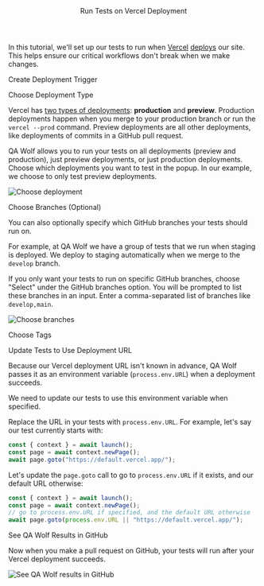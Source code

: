 

<Layout>

<Header>Run Tests on Vercel Deployment</Header>

In this tutorial, we'll set up our tests to run when <a href="https://vercel.com/" target="_blank">Vercel</a> <a href="https://vercel.com/docs/platform/deployments" target="_blank">deploys</a> our site. This helps ensure our critical workflows don't break when we make changes.

<SubHeader>Create Deployment Trigger</SubHeader>

<CreateTrigger description="on Vercel deployments" />

<InstallGitHubApp service="vercel" />

<SubHeader>Choose Deployment Type</SubHeader>

Vercel has <a href="https://vercel.com/docs/platform/deployments#deployment-types" target="\_blank">two types of deployments</a>: **production** and **preview**. Production deployments happen when you merge to your production branch or run the `vercel --prod` command. Preview deployments are all other deployments, like deployments of commits in a GitHub pull request.

QA Wolf allows you to run your tests on all deployments (preview and production), just preview deployments, or just production deployments. Choose which deployments you want to test in the popup. In our example, we choose to only test preview deployments.

<Image
  alt="Choose deployment"
  height={74}
  src="/docs/run-tests-on-vercel-deployment/choose-deployment.png"
  width={488}
/>

<SubHeader>Choose Branches (Optional)</SubHeader>

You can also optionally specify which GitHub branches your tests should run on.

For example, at QA Wolf we have a group of tests that we run when staging is deployed. We deploy to staging automatically when we merge to the `develop` branch.

If you only want your tests to run on specific GitHub branches, choose "Select" under the GitHub branches option. You will be prompted to list these branches in an input. Enter a comma-separated list of branches like `develop,main`.

<Image
  alt="Choose branches"
  height={78}
  src="/docs/run-tests-on-vercel-deployment/choose-branches.png"
  width={488}
/>

<SubHeader>Choose Tags</SubHeader>

<ChooseTags />

<ChooseEnvironment />

<SubHeader>Update Tests to Use Deployment URL</SubHeader>

Because our Vercel deployment URL isn't known in advance, QA Wolf passes it as an <Link href="use-environment-variables">environment variable</Link> (`process.env.URL`) when a deployment succeeds.

We need to update our tests to use this environment variable when specified.

Replace the URL in your tests with `process.env.URL`. For example, let's say our test currently starts with:

```js
const { context } = await launch();
const page = await context.newPage();
await page.goto("https://default.vercel.app/");
```

Let's update the `page.goto` call to go to `process.env.URL` if it exists, and our default URL otherwise:

```js
const { context } = await launch();
const page = await context.newPage();
// go to process.env.URL if specified, and the default URL otherwise
await page.goto(process.env.URL || "https://default.vercel.app/");
```

<SubHeader>See QA Wolf Results in GitHub</SubHeader>

Now when you make a pull request on GitHub, your tests will run after your Vercel deployment succeeds.

<Image
  alt="See QA Wolf results in GitHub"
  height={202}
  src="/docs/run-tests-on-vercel-deployment/github-checks.png"
  width={600}
/>

<ViewRunHistory description="on Vercel deployments" />

</Layout>
